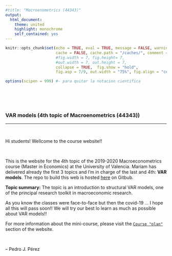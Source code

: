 ```yaml
---
#title: "Macroenometrics (44343)"
output:
  html_document:
    theme: united
    highlight: monochrome 
    self_contained: yes
---
```



```r
knitr::opts_chunk$set(echo = TRUE, eval = TRUE, message = FALSE, warning = FALSE, 
                      cache = FALSE, cache.path = "/caches/", comment = "#>",
                      #fig.width = 7, fig.height= 7,   
                      #out.width = 7, out.height = 7,
                      collapse = TRUE,  fig.show = "hold",
                      fig.asp = 7/9, out.width = "75%", fig.align = "center")
```

```r
options(scipen = 999) #- para quitar la notacion cientifica
```

<br><br><br>

### VAR models (4th topic of Macroenometrics (44343))

-------------------

<br>


Hi students! Wellcome to the course website!!

<br>

This is the website for the 4th topic of the 2019-2020 Macroeconometrics course (Master in Economics) at the University of Valencia. Mariam has delivered already the first 3 topics and I’m in charge of the last and 4th: **VAR models**. The repo to build this web is hosted [here](https://github.com/perezp44/VAR-models-web/){target="_blank"} on Gitbub.

**Topic summary:** The topic is an introduction to structural VAR models, one of the principal research toolkit in macroeconomic research.

As you know the classes were face-to-face but then the covid-19 ... I hope all this will pass soon!! We will try our best lo learn as much as possible about VAR models!!


For more information about the mini-course, please visit the [`Course "plan"`](https://perezp44.github.io/VAR-models-web/01-Course-plan.html) section of the website.


<br>


-- Pedro J. Pérez


<br><br><br><br>
  